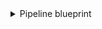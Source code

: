 <details>
<summary>Pipeline blueprint</summary>

```json showLineNumbers
{
  "identifier": "azureDevopsPipeline",
  "title": "Pipeline",
  "icon": "AzureDevops",
  "schema": {
    "properties": {
      "url": {
        "type": "string",
        "format": "url",
        "title": "URL"
      },
      "revision": {
        "type": "number",
        "title": "Revision"
      },
      "folder": {
        "title": "Folder",
        "type": "string"
      }
    },
    "required": []
  },
  "mirrorProperties": {},
  "calculationProperties": {},
  "aggregationProperties": {},
  "relations": {
    "project": {
      "title": "Project",
      "target": "project",
      "required": true,
      "many": false
    }
  }
}
```

</details>
